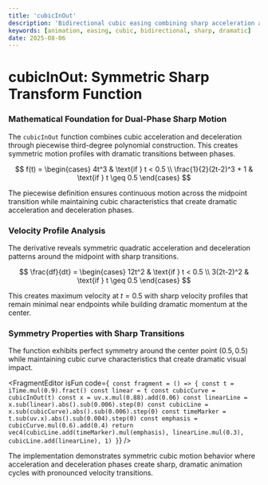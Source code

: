 ```yaml
---
title: 'cubicInOut'
description: 'Bidirectional cubic easing combining sharp acceleration and deceleration phases'
keywords: [animation, easing, cubic, bidirectional, sharp, dramatic]
date: 2025-08-06
---
```



# cubicInOut: Symmetric Sharp Transform Function

### Mathematical Foundation for Dual-Phase Sharp Motion

The `cubicInOut` function combines cubic acceleration and deceleration through piecewise third-degree polynomial construction. This creates symmetric motion profiles with dramatic transitions between phases.

$$
f(t) = \begin{cases}
4t^3 & \text{if } t < 0.5 \\
\frac{1}{2}(2t-2)^3 + 1 & \text{if } t \geq 0.5
\end{cases}
$$

The piecewise definition ensures continuous motion across the midpoint transition while maintaining cubic characteristics that create dramatic acceleration and deceleration phases.

### Velocity Profile Analysis

The derivative reveals symmetric quadratic acceleration and deceleration patterns around the midpoint with sharp transitions.

$$
\frac{df}{dt} = \begin{cases}
12t^2 & \text{if } t < 0.5 \\
3(2t-2)^2 & \text{if } t \geq 0.5
\end{cases}
$$

This creates maximum velocity at $t = 0.5$ with sharp velocity profiles that remain minimal near endpoints while building dramatic momentum at the center.

### Symmetry Properties with Sharp Transitions

The function exhibits perfect symmetry around the center point $(0.5, 0.5)$ while maintaining cubic curve characteristics that create dramatic visual impact.

<FragmentEditor
        isFun
        code={`
const fragment = () => {
        const t = iTime.mul(0.9).fract()
        const linear = t
        const cubicCurve = cubicInOut(t)
        const x = uv.x.mul(0.88).add(0.06)
        const linearLine = x.sub(linear).abs().sub(0.006).step(0)
        const cubicLine = x.sub(cubicCurve).abs().sub(0.006).step(0)
        const timeMarker = t.sub(uv.x).abs().sub(0.004).step(0)
        const emphasis = cubicCurve.mul(0.6).add(0.4)
        return vec4(cubicLine.add(timeMarker).mul(emphasis), linearLine.mul(0.3), cubicLine.add(linearLine), 1)
}`}
/>

The implementation demonstrates symmetric cubic motion behavior where acceleration and deceleration phases create sharp, dramatic animation cycles with pronounced velocity transitions.
